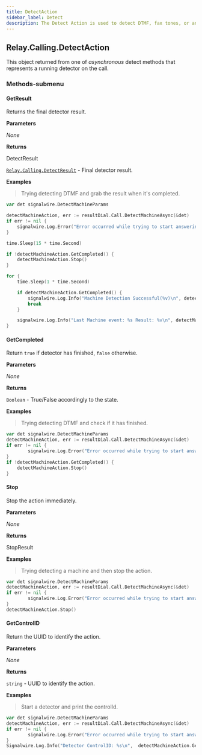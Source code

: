 ```yaml
---
title: DetectAction
sidebar_label: Detect
description: The Detect Action is used to detect DTMF, fax tones, or answering machines.
---
```


[relay-calling-detectresult]: /sdks/reference/realtime-sdk/v2/sdks/golang/calling/results/detect-result
[relay-calling-call]: /sdks/reference/realtime-sdk/v2/sdks/golang/calling/call

## Relay.Calling.DetectAction

This object returned from one of _asynchronous_ detect methods that represents a running detector on the call.

### Methods-submenu

<div class="method-definitions"></div>

#### GetResult

Returns the final detector result.


**Parameters**

_None_

**Returns**

DetectResult

[`Relay.Calling.DetectResult`][relay-calling-detectresult] - Final detector result.

**Examples**

> Trying detecting DTMF and grab the result when it's completed.

```go
var det signalwire.DetectMachineParams

detectMachineAction, err := resultDial.Call.DetectMachineAsync(&det)
if err != nil {
	signalwire.Log.Error("Error occurred while trying to start answering machine detector")
}

time.Sleep(15 * time.Second)

if !detectMachineAction.GetCompleted() {
	detectMachineAction.Stop()
}

for {
	time.Sleep(1 * time.Second)

	if detectMachineAction.GetCompleted() {
		signalwire.Log.Info("Machine Detection Successful(%v)\n", detectMachineAction.GetSuccessful())
		break
	}

	signalwire.Log.Info("Last Machine event: %s Result: %v\n", detectMachineAction.GetDetectorEvent().String(), detectMachineAction.GetResult())
}
```

#### GetCompleted

Return `true` if detector has finished, `false` otherwise.


**Parameters**

_None_

**Returns**

`Boolean` - True/False accordingly to the state.

**Examples**

> Trying detecting DTMF and check if it has finished.

```go
var det signalwire.DetectMachineParams
detectMachineAction, err := resultDial.Call.DetectMachineAsync(&det)
if err != nil {
		signalwire.Log.Error("Error occurred while trying to start answering machine detector")
}
if !detectMachineAction.GetCompleted() {
	detectMachineAction.Stop()
}
```

#### Stop

Stop the action immediately.


**Parameters**

_None_

**Returns**

StopResult

**Examples**

> Trying detecting a machine and then stop the action.

```go
var det signalwire.DetectMachineParams
detectMachineAction, err := resultDial.Call.DetectMachineAsync(&det)
if err != nil {
		signalwire.Log.Error("Error occurred while trying to start answering machine detector")
}
detectMachineAction.Stop()
```

#### GetControlID

Return the UUID to identify the action.


**Parameters**

_None_

**Returns**

`string` - UUID to identify the action.

**Examples**

> Start a detector and print the controlId.

```go
var det signalwire.DetectMachineParams
detectMachineAction, err := resultDial.Call.DetectMachineAsync(&det)
if err != nil {
		signalwire.Log.Error("Error occurred while trying to start answering machine detector")
}
Signalwire.Log.Info("Detector ControlID: %s\n",  detectMachineAction.GetControlID())
```